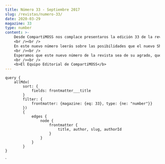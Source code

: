 ```yaml
---
title: Número 33 - Septiembre 2017
slug: /revistas/numero-33/
date: 2020-03-29
magazine: 33
type: number
content: >-
    ​​​​​​​​​​​​​​​​​​​​Desde CompartiMOSS nos complace presentaros la edición 33 de la revista de referencia de habla hispana de tecnologías Microsoft en la que, de nuevo, y gracias al gran trabajo de nuestros autores, contamos con grandes artículos en los que nuestros lectores podrán seguir profundizando y afianzando sus conocimientos en torno a Office 365, Azure, SharePoint o PowerApps.
    <br /><br />
    En este nuevo número leerás sobre las posibilidades que el nuevo SharePoint Framework, en constante evolución, proporciona al desarrollo sobre SharePoint Online, conocer más detalles de la creación de Aplicaciones de Negocio con PowerApps y Microsoft Flow o comenzar, si no lo has hecho ya, su viaje hacía el interesante mundo de la seguridad y protección de la información con Azure Information Protection. Por supuesto, Azure sigue estando en el foco de atención de CompartiMOSS y podrá seguir aprendiendo como se integra con SharePoint o las posibilidades de almacenamiento de información para aplicaciones a través de CosmosDB. Finalmente, no te pierdas los artículos sobre como estar al día con los cambios de Office 365, Power BI Premium y como crear un traductor para Skype for Business haciendo uso de Microsoft Cognitive Services.
    <br /><br />
    Esperamos que este nuevo número de la revista sea de su agrado, que disfrutes de su lectura como lo hemos hecho los editores y que sea una de sus referencias de contenidos y conocimientos de tecnologías de Microsoft. Desde el Equipo Editorial de CompartiMOSS junto con nuestros autores, comenzaremos a trabajar en el número 34 de la revista que verá la luz en diciembre de este año y supondrá la antesala al décimo aniversario de la revista.    
    <br /><br />
    <b>El Equipo Editorial de CompartiMOSS​​​​​​​​</b>
---
```



<NumberHeader frontmatter={props.pageContext.frontmatter} />

<ViewArticles articles={props.data.allMdx} title="Índice" />

<ViewPartners />

    query {
        allMdx(    
            sort: {
                fields: frontmatter___title
            }
            filter: {
                frontmatter: {magazine: {eq: 33}, type: {ne: "number"}}
            }) 
            {
                edges {
                    node {
                        frontmatter {
                            title, author, slug, authorId
                        }      
                    }
                }
            }
    }
`
